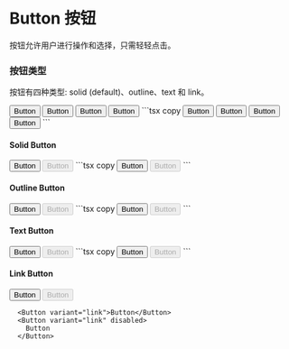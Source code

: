 
# Button 按钮

按钮允许用户进行操作和选择，只需轻轻点击。

### 按钮类型

按钮有四种类型: solid (default)、outline、text 和 link。

<Cards>
  <Button>Button</Button>
  <Button variant="outline">Button</Button>
  <Button variant="text">Button</Button>
  <Button variant="link">Button</Button>
</Cards>
```tsx copy
<Button>Button</Button>
<Button variant="outline">Button</Button>
<Button variant="text">Button</Button>
<Button variant="link">Button</Button>
```

#### Solid Button

<Cards>
  <Button variant="solid">Button</Button>
  <Button variant="solid" disabled>
    Button
  </Button>
</Cards>
```tsx copy
<Button variant="solid">Button</Button>
<Button variant="solid" disabled>
  Button
</Button>
```

#### Outline Button

<Cards>
  <Button variant="outline">Button</Button>
  <Button variant="outline" disabled>
    Button
  </Button>
</Cards>
```tsx copy
<Button variant="outline">Button</Button>
<Button variant="outline" disabled>
  Button
</Button>
```

#### Text Button

<Cards>
  <Button variant="text">Button</Button>
  <Button variant="text" disabled>
    Button
  </Button>
</Cards>
```tsx copy
<Button variant="text">Button</Button>
<Button variant="text" disabled>
  Button
</Button>
```

#### Link Button

<Cards>
  <Button variant="link">Button</Button>
  <Button variant="link" disabled>
    Button
  </Button>
</Cards>

```tsx copy
  <Button variant="link">Button</Button>
  <Button variant="link" disabled>
    Button
  </Button>
```
